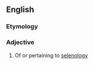 ==English==

===Etymology===
{{suffix|en|selenology|ical}}

===Adjective===
{{en-adj|-}}

# Of or pertaining to [[selenology]]